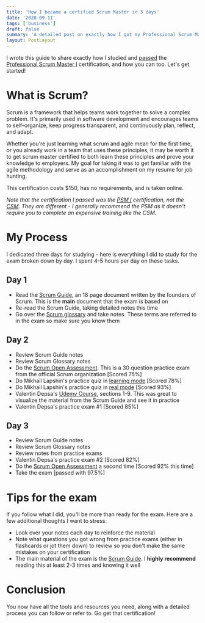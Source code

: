 ```yaml
---
title: 'How I became a certified Scrum Master in 3 days'
date: '2020-09-11'
tags: ['business']
draft: false
summary: 'A detailed post on exactly how I got my Professional Scrum Master certification in 3 days, and how you can too.'
layout: PostLayout
---
```


I wrote this guide to share exactly how I studied and [passed](https://www.scrum.org/user/718363) the [Professional Scrum Master I](https://www.scrum.org/professional-scrum-master-i-certification) certification, and how you can too. Let's get started!

# What is Scrum?

Scrum is a framework that helps teams work together to solve a complex problem. It's primarily used in software development and encourages teams to self-organize, keep progress transparent, and continuously plan, reflect, and adapt.

Whether you're just learning what scrum and agile mean for the first time, or you already work in a team that uses these principles, it may be worth it to get scrum master certified to both learn these principles and prove your knowledge to employers. My goal for taking it was to get familiar with the agile methodology and serve as an accomplishment on my resume for job hunting.

This certification costs \$150, has no requirements, and is taken online.

_Note that the certification I passed was the [PSM I](https://www.scrum.org/professional-scrum-master-i-certification) certification, not the [CSM](https://www.scrumalliance.org/get-certified/scrum-master-track/certified-scrummaster). They are different - I generally recommend the PSM as it doesn't require you to complete an expensive training like the CSM._

# My Process

I dedicated three days for studying - here is everything I did to study for the exam broken down by day. I spent 4-5 hours per day on these tasks.

## Day 1

- Read the [Scrum Guide](https://www.scrumguides.org/scrum-guide.html), an 18 page document written by the founders of Scrum. This is the **main** document that the exam is based on
- Re-read the Scrum Guide, taking detailed notes this time
- Go over the [Scrum glossary](https://www.scrum.org/resources/scrum-glossary) and take notes. These terms are referred to in the exam so make sure you know them

## Day 2

- Review Scrum Guide notes
- Review Scrum Glossary notes
- Do the [Scrum Open Assessment](https://www.scrum.org/open-assessments/scrum-open). This is a 30 question practice exam from the official Scrum organization [Scored 75%]
- Do Mikhail Lapshin's practice quiz in [learning mode](https://mlapshin.com/index.php/scrum-quizzes/sm-learning-mode/) [Scored 78%]
- Do Mikhail Lapshin's practice quiz in [real mode](https://mlapshin.com/index.php/scrum-quizzes/sm-real-mode/) [Scored 93%]
- Valentin Depsa's [Udemy Course](https://www.udemy.com/course/scrum-master-certification-preparation-mock-exam-questions-psm-i/), sections 1-9. This was great to visualize the material from the Scrum Guide and see it in practice
- Valentin Depsa's practice exam #1 [Scored 85%]

## Day 3

- Review Scrum Guide notes
- Review Scrum Glossary notes
- Review notes from practice exams
- Valentin Depsa's practice exam #2 [Scored 82%]
- Do the [Scrum Open Assessment](https://www.scrum.org/open-assessments/scrum-open) a second time [Scored 92% this time]
- Take the exam [passed with 97.5%]

# Tips for the exam

If you follow what I did, you'll be more than ready for the exam. Here are a few additional thoughts I want to stress:

- Look over your notes each day to reinforce the material
- Note what questions you got wrong from practice exams (either in flashcards or jot them down) to review so you don't make the same mistakes on your certification
- The main material of the exam is the [Scrum Guide](https://www.scrumguides.org/scrum-guide.html). I **highly recommend** reading this at least 2-3 times and knowing it well

# Conclusion

You now have all the tools and resources you need, along with a detailed process you can follow or refer to. Go get that certification!
